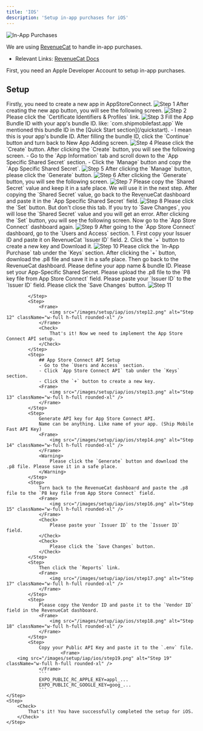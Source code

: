 ```yaml
---
title: 'IOS'
description: 'Setup in-app purchases for iOS'   
---
```


<Frame>
    <img src="/images/header/iap.png" alt="In-App Purchases" className="w-full h-full rounded-xl" />
</Frame>

We are using [RevenueCat](https://www.revenuecat.com/) to handle in-app purchases.
* Relevant Links:  [RevenueCat Docs](https://www.revenuecat.com/docs)

<Warning>
    First, you need an Apple Developer Account to setup in-app purchases.
</Warning>

## Setup

<Steps>
    <Step>
        Firstly, you need to create a new app in AppStoreConnect.
        <Frame>
            <img src="/images/setup/iap/ios/step1.png" alt="Step 1" className="w-full h-full rounded-xl" />
                </Frame>
            </Step>
            <Step>
                After creating the new app button, you will see the following screen.
                <Frame>
                    <img src="/images/setup/iap/ios/step2.png" alt="Step 2" className="w-full h-full rounded-xl" />
                </Frame>
                <Warning>
                    Please click the `Certificate Identifiers & Profiles` link.
                </Warning>
            </Step>
            <Step>
                <Frame>
                    <img src="/images/setup/iap/ios/step3.png" alt="Step 3" className="w-full h-full rounded-xl" />
                </Frame>
                <Info>
                    Fill the App Bundle ID with your app's bundle ID. like: `com.shipmobilefast.app` We mentioned this bundle ID in the [Quick Start section](/quickstart).
                    - I mean this is your app's bundle ID.
                </Info>
            </Step>
            <Step>
                After filling the bundle ID, click the `Continue` button and turn back to New App Adding screen.
                <Frame>
                    <img src="/images/setup/iap/ios/step4.png" alt="Step 4" className="w-full h-full rounded-xl" />
                </Frame>
                <Check>
                    Please click the `Create` button.
                </Check>
            </Step>
            <Step>
                After clicking the `Create` button, you will see the following screen.
                - Go to the `App Information` tab and scroll down to the `App Specific Shared Secret` section.
                - Click the `Manage` button and copy the `App Specific Shared Secret`.
                <Frame>
                    <img src="/images/setup/iap/ios/step5.png" alt="Step 5" className="w-full h-full rounded-xl" />
                </Frame>
            </Step>
            <Step>
                After clicking the `Manage` button, please click the `Generate` button.
                <Frame>
                    <img src="/images/setup/iap/ios/step6.png" alt="Step 6" className="w-full h-full rounded-xl" />
                </Frame>
            </Step>
            <Step>
                After clicking the `Generate` button, you will see the following screen.
                <Frame>
                    <img src="/images/setup/iap/ios/step7.png" alt="Step 7" className="w-full h-full rounded-xl" />
                </Frame>
                <Warning>
                    Please copy the `Shared Secret` value and keep it in a safe place. We will use it in the next step.
                </Warning>
            </Step>
            <Step>
                After copying the `Shared Secret` value, go back to the RevenueCat dashboard and paste it in the `App Specific Shared Secret` field.
                <Frame>
                    <img src="/images/setup/iap/ios/step8.png" alt="Step 8" className="w-full h-full rounded-xl" />
                </Frame>
                <Check>
                    Please click the `Set` button. But don't close this tab. If you try to `Save Changes`, you will lose the `Shared Secret` value and you will get an error.
                </Check>
            </Step>
            <Step>
                After clicking the `Set` button, you will see the following screen. Now go to the `App Store Connect` dashboard again.
                <Frame>
                    <img src="/images/setup/iap/ios/step9.png" alt="Step 9" className="w-full h-full rounded-xl" />
                </Frame>
            </Step>
            <Step>
                After going to the `App Store Connect` dashboard, go to the `Users and Access` section.
                1. First copy your Issuer ID and paste it on RevenueCat `Issuer ID` field.
                2. Click the `+` button to create a new key and Download it.
                <Frame>
                    <img src="/images/setup/iap/ios/step10.png" alt="Step 10" className="w-full h-full rounded-xl" />
                </Frame>
                <Warning>
                    Please click the `In-App Purchase` tab under the `Keys` section.
                </Warning>
            </Step>
            <Step>
                After clicking the `+` button, download the .p8 file and save it in a safe place. Then go back to the RevenueCat dashboard.
                <Check>
                    Please define your app name & bundle ID.
                </Check>
                <Check>
                    Please set your App-Specific Shared Secret.
                </Check>
                <Check>
                    Please upload the .p8 file to the `P8 key file from App Store Connect` field.
                </Check>
                <Check>
                    Please paste your `Issuer ID` to the `Issuer ID` field.
                </Check>
                <Check>
                    Please click the `Save Changes` button.
                </Check>
                <Frame>
                    <img src="/images/setup/iap/ios/step11.png" alt="Step 11" className="w-full h-full rounded-xl" />
                </Frame>
              
            </Step>
            <Step>
                <Frame>
                    <img src="/images/setup/iap/ios/step12.png" alt="Step 12" className="w-full h-full rounded-xl" />
                </Frame>
                <Check>
                    That's it! Now we need to implement the App Store Connect API setup.
                </Check>
            </Step>
            <Step>
                ## App Store Connect API Setup
                - Go to the `Users and Access` section.
                - Click `App Store Connect API` tab under the `Keys` section.
                - Click the `+` button to create a new key.
                <Frame>
                    <img src="/images/setup/iap/ios/step13.png" alt="Step 13" className="w-full h-full rounded-xl" />
                </Frame>
            </Step>
            <Step>
                Generate API key for App Store Connect API.
                Name can be anything. Like name of your app. (Ship Mobile Fast API Key)
                <Frame>
                    <img src="/images/setup/iap/ios/step14.png" alt="Step 14" className="w-full h-full rounded-xl" />
                </Frame>
                <Warning>
                    Please click the `Generate` button and download the .p8 file. Please save it in a safe place.
                </Warning>
            </Step>
            <Step>
                Turn back to the RevenueCat dashboard and paste the .p8 file to the `P8 key file from App Store Connect` field.
                <Frame>
                    <img src="/images/setup/iap/ios/step16.png" alt="Step 15" className="w-full h-full rounded-xl" />
                </Frame>
                <Check>
                    Please paste your `Issuer ID` to the `Issuer ID` field.
                </Check>
                <Check>
                    Please click the `Save Changes` button.
                </Check>
            </Step>
            <Step>
                Then click the `Reports` link.
                <Frame>
                    <img src="/images/setup/iap/ios/step17.png" alt="Step 17" className="w-full h-full rounded-xl" />
                </Frame>
            </Step>
            <Step>
                Please copy the Vendor ID and paste it to the `Vendor ID` field in the RevenueCat dashboard.
                <Frame>
                    <img src="/images/setup/iap/ios/step18.png" alt="Step 18" className="w-full h-full rounded-xl" />
                </Frame>
            </Step>
            <Step>
                Copy your Public API Key and paste it to the `.env` file.
                        <Frame>
        <img src="/images/setup/iap/ios/step19.png" alt="Step 19" className="w-full h-full rounded-xl" />
                </Frame>
                ```
                EXPO_PUBLIC_RC_APPLE_KEY=appl_...
                EXPO_PUBLIC_RC_GOOGLE_KEY=goog_...
                ```
    </Step>
    <Step>
        <Check>
            That's it! You have successfully completed the setup for iOS.
        </Check>
    </Step>
</Steps>


